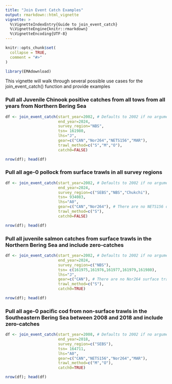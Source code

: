 ```yaml
---
title: "Join Event Catch Examples"
output: rmarkdown::html_vignette
vignette: >
  %\VignetteIndexEntry{Guide to join_event_catch}
  %\VignetteEngine{knitr::rmarkdown}
  %\VignetteEncoding{UTF-8}
---
```


```r
knitr::opts_chunk$set(
  collapse = TRUE,
  comment = "#>"
)
```

```r
library(EMAdownload)
```

This vignette will walk through several possible use cases for the join_event_catch() function and provide examples 

### Pull all Juvenile Chinook positive catches from all tows from all years from Northern Bering Sea

```r
df <- join_event_catch(start_year=2002, # Defaults to 2002 if no argument entered.
                       end_year=2024,
                       survey_region="NBS",
                       tsn= 161980,
                       lhs="J",
                       gear=c("CAN","Nor264","NETS156","MAR"),
                       trawl_method=c("S","M","O"),
                       catch0=FALSE)

nrow(df); head(df)
```

### Pull all age-0 pollock from surface trawls in all survey regions

```r
df <- join_event_catch(start_year=2002, # Defaults to 2002 if no argument entered.
                       end_year=2024,
                       survey_region=c("SEBS","NBS","Chukchi"),
                       tsn= 934083,
                       lhs="A0",
                       gear=c("CAN","Nor264"), # There are no NETS156 or MAR surface trawls.
                       trawl_method=c("S"),
                       catch0=FALSE)

nrow(df); head(df)
```

### Pull all juvenile salmon catches from surface trawls in the Northern Bering Sea and include zero-catches

```r
df <- join_event_catch(start_year=2002, # Defaults to 2002 if no argument entered.
                       end_year=2024,
                       survey_region=c("NBS"),
                       tsn= c(161975,161976,161977,161979,161980),
                       lhs="J",
                       gear=c("CAN"), # There are no Nor264 surface trawls in NBS.
                       trawl_method=c("S"),
                       catch0=TRUE)

nrow(df); head(df)
```

### Pull all age-0 pacific cod from non-surface trawls in the Southeastern Bering Sea between 2008 and 2018 and include zero-catches

```r
df <- join_event_catch(start_year=2008, # Defaults to 2002 if no argument entered.
                       end_year=2018,
                       survey_region=c("SEBS"),
                       tsn= 164711,
                       lhs="A0",
                       gear=c("CAN","NETS156","Nor264","MAR"), 
                       trawl_method=c("M","O"),
                       catch0=TRUE)

nrow(df); head(df)
```
